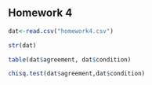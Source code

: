 ## Homework 4

<!--
Remember you can use the example4.Rmd or other files to find examples
of the codes you'll need to use to complete this assignment. I strongly
urge you to copy and paste relevant code that you know works from my
examples or instructions and then edit that code so you're working
with the appropriate variables for the homework.
-->

<!--
Set the working directory.
No Rchunk is needed to accomplish this.
-->

<!--
Read in the homework4.csv data. For each of the following steps you
should preface your R commands with some plain English explanation.
-->

```r
dat<-read.csv("homework4.csv")
```

<!--
Check the structure of the data.
-->

```r
str(dat)
```

<!--
Create a table that shows how many people fell into each category.
-->

```r
table(dat$agreement, dat$condition)
```


<!--
Perform a chi-square test to determine whether or not the experimental
conditions and agreement with a statement are independent or related.
Also, interpret the results of your test and provide a a statistical
statement that supports your interpretation. As there's no way to
insert the chi-square symbol, you can just use chi-square instead
(see example4.Rmd).
-->
```r
chisq.test(dat$agreement,dat$condition)
```
